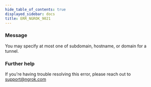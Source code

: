 ```yaml
---
hide_table_of_contents: true
displayed_sidebar: docs
title: ERR_NGROK_9021
---
```


### Message

You may specify at most one of subdomain, hostname, or domain for a tunnel.

<ErrorDetails />

### Further help

If you're having trouble resolving this error, please reach out to [support@ngrok.com](mailto:support@ngrok.com?subject=Help%20with%20ERR_NGROK_9021)
